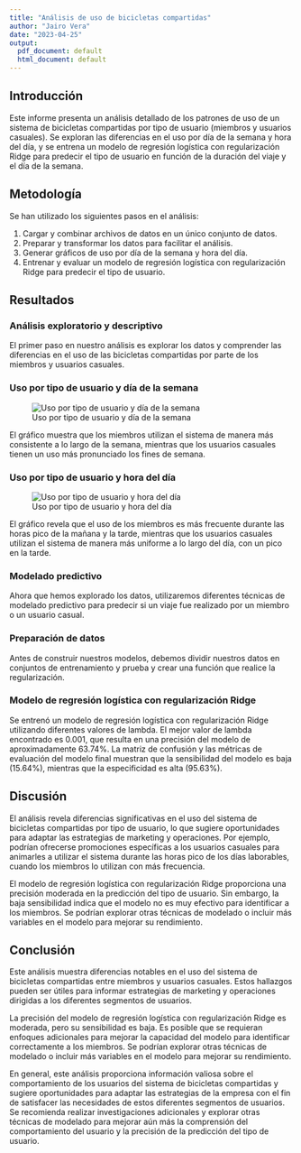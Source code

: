 ---
title: "Análisis de uso de bicicletas compartidas"
author: "Jairo Vera"
date: "2023-04-25"
output:
  pdf_document: default
  html_document: default
---

## Introducción

Este informe presenta un análisis detallado de los patrones de uso de un sistema de bicicletas compartidas por tipo de usuario (miembros y usuarios casuales). Se exploran las diferencias en el uso por día de la semana y hora del día, y se entrena un modelo de regresión logística con regularización Ridge para predecir el tipo de usuario en función de la duración del viaje y el día de la semana.

## Metodología

Se han utilizado los siguientes pasos en el análisis:

1.  Cargar y combinar archivos de datos en un único conjunto de datos.
2.  Preparar y transformar los datos para facilitar el análisis.
3.  Generar gráficos de uso por día de la semana y hora del día.
4.  Entrenar y evaluar un modelo de regresión logística con regularización Ridge para predecir el tipo de usuario.

## Resultados

### Análisis exploratorio y descriptivo

El primer paso en nuestro análisis es explorar los datos y comprender las diferencias en el uso de las bicicletas compartidas por parte de los miembros y usuarios casuales.

### Uso por tipo de usuario y día de la semana

![Uso por tipo de usuario y día de la semana](usage_by_day_plot.png)

El gráfico muestra que los miembros utilizan el sistema de manera más consistente a lo largo de la semana, mientras que los usuarios casuales tienen un uso más pronunciado los fines de semana.

### Uso por tipo de usuario y hora del día

![Uso por tipo de usuario y hora del día](usage_by_hour_plot.png)

El gráfico revela que el uso de los miembros es más frecuente durante las horas pico de la mañana y la tarde, mientras que los usuarios casuales utilizan el sistema de manera más uniforme a lo largo del día, con un pico en la tarde.

### Modelado predictivo 
Ahora que hemos explorado los datos, utilizaremos diferentes técnicas de modelado predictivo para predecir si un viaje fue realizado por un miembro o un usuario casual.

### Preparación de datos 
Antes de construir nuestros modelos, debemos dividir nuestros datos en conjuntos de entrenamiento y prueba y crear una función que realice la regularización.

### Modelo de regresión logística con regularización Ridge

Se entrenó un modelo de regresión logística con regularización Ridge utilizando diferentes valores de lambda. El mejor valor de lambda encontrado es 0.001, que resulta en una precisión del modelo de aproximadamente 63.74%. La matriz de confusión y las métricas de evaluación del modelo final muestran que la sensibilidad del modelo es baja (15.64%), mientras que la especificidad es alta (95.63%).

## Discusión

El análisis revela diferencias significativas en el uso del sistema de bicicletas compartidas por tipo de usuario, lo que sugiere oportunidades para adaptar las estrategias de marketing y operaciones. Por ejemplo, podrían ofrecerse promociones específicas a los usuarios casuales para animarles a utilizar el sistema durante las horas pico de los días laborables, cuando los miembros lo utilizan con más frecuencia.

El modelo de regresión logística con regularización Ridge proporciona una precisión moderada en la predicción del tipo de usuario. Sin embargo, la baja sensibilidad indica que el modelo no es muy efectivo para identificar a los miembros. Se podrían explorar otras técnicas de modelado o incluir más variables en el modelo para mejorar su rendimiento.

## Conclusión

Este análisis muestra diferencias notables en el uso del sistema de bicicletas compartidas entre miembros y usuarios casuales. Estos hallazgos pueden ser útiles para informar estrategias de marketing y operaciones dirigidas a los diferentes segmentos de usuarios.

La precisión del modelo de regresión logística con regularización Ridge es moderada, pero su sensibilidad es baja. Es posible que se requieran enfoques adicionales para mejorar la capacidad del modelo para identificar correctamente a los miembros. Se podrían explorar otras técnicas de modelado o incluir más variables en el modelo para mejorar su rendimiento.

En general, este análisis proporciona información valiosa sobre el comportamiento de los usuarios del sistema de bicicletas compartidas y sugiere oportunidades para adaptar las estrategias de la empresa con el fin de satisfacer las necesidades de estos diferentes segmentos de usuarios. Se recomienda realizar investigaciones adicionales y explorar otras técnicas de modelado para mejorar aún más la comprensión del comportamiento del usuario y la precisión de la predicción del tipo de usuario.

